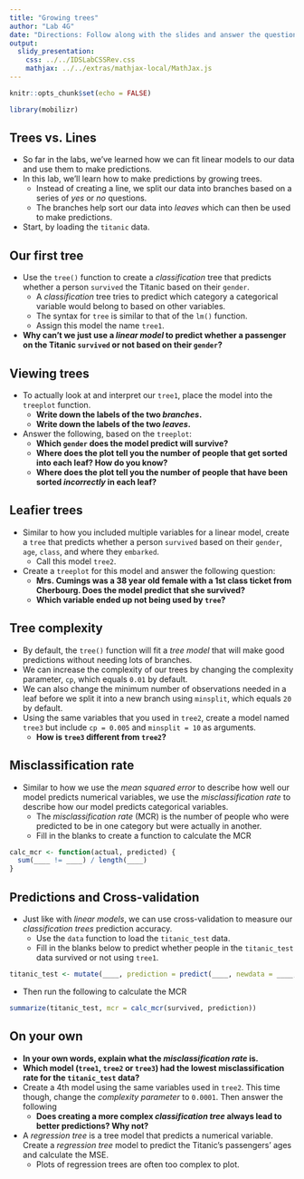```yaml
---
title: "Growing trees"
author: "Lab 4G"
date: "Directions: Follow along with the slides and answer the questions in **red** font in your journal."
output: 
  slidy_presentation: 
    css: ../../IDSLabCSSRev.css
    mathjax: ../../extras/mathjax-local/MathJax.js
---
```


```r
knitr::opts_chunk$set(echo = FALSE)
```

```r
library(mobilizr)
```

## Trees vs. Lines

- So far in the labs, we've learned how we can fit linear models to our data and use them to make predictions.
- In this lab, we'll learn how to make predictions by growing trees.
    - Instead of creating a line, we split our data into branches based on a series of _yes_ or _no_ questions.
    - The branches help sort our data into _leaves_ which can then be used to make predictions.
- Start, by loading the `titanic` data.


## Our first tree

- Use the `tree()` function to create a _classification_ tree that predicts whether a person `survived` the Titanic based on their `gender`.
    - A _classification_ tree tries to predict which category a categorical variable would belong to based on other variables.
    - The syntax for `tree` is similar to that of the `lm()` function.
    - Assign this model the name `tree1`.

- **Why can't we just use a _linear model_ to predict whether a passenger on the Titanic `survived` or not based on their `gender`?**


## Viewing trees

- To actually look at and interpret our `tree1`, place the model into the `treeplot` function.
    - **Write down the labels of the two _branches_.**
    - **Write down the labels of the two _leaves_.**
- Answer the following, based on the `treeplot`:
    - **Which `gender` does the model predict will survive?**
    - **Where does the plot tell you the number of people that get sorted into each leaf? How do you know?**
    - **Where does the plot tell you the number of people that have been sorted _incorrectly_ in each leaf?**


## Leafier trees

- Similar to how you included multiple variables for a linear model, create a `tree` that predicts whether a person `survived` based on their `gender`, `age`, `class`, and where they `embarked`.
    - Call this model `tree2`.
- Create a `treeplot` for this model and answer the following question:
    - **Mrs. Cumings was a 38 year old female with a 1st class ticket from Cherbourg. Does the model predict that she survived?**
    - **Which variable ended up not being used by `tree`?**


## Tree complexity

- By default, the `tree()` function will fit a _tree model_ that will make good predictions without needing lots of branches.
- We can increase the complexity of our trees by changing the complexity parameter, `cp`, which equals `0.01` by default.
- We can also change the minimum number of observations needed in a leaf before we split it into a new branch using `minsplit`, which equals `20` by default.
- Using the same variables that you used in `tree2`, create a model named `tree3` but include `cp = 0.005` and `minsplit = 10` as arguments.
    - **How is `tree3` different from `tree2`?**


## Misclassification rate

- Similar to how we use the _mean squared error_ to describe how well our model predicts numerical variables, we use the _misclassification rate_ to describe how our model predicts categorical variables.
    - The _misclassification rate_ (MCR) is the number of people who were predicted to be in one category but were actually in another.
    - Fill in the blanks to create a function to calculate the MCR

```r
calc_mcr <- function(actual, predicted) {
  sum(____ != ____) / length(____)
}
```


## Predictions and Cross-validation

- Just like with _linear models_, we can use cross-validation to measure our _classification trees_ prediction accuracy.
    - Use the `data` function to load the `titanic_test` data.
    - Fill in the blanks below to predict whether people in the `titanic_test` data survived or not using `tree1`.

```r
titanic_test <- mutate(____, prediction = predict(____, newdata = ____, type = "class"))
```

- Then run the following to calculate the MCR

```r
summarize(titanic_test, mcr = calc_mcr(survived, prediction))
```


## On your own

- **In your own words, explain what the _misclassification rate_ is.**
- **Which model (`tree1`, `tree2` or `tree3`) had the lowest misclassification rate for the `titanic_test` data?**
- Create a 4th model using the same variables used in `tree2`. This time though, change the _complexity parameter_ to `0.0001`. Then answer the following
    - **Does creating a more complex _classification tree_ always lead to better predictions? Why not?**
- A _regression tree_ is a tree model that predicts a numerical variable. Create a _regression tree_ model to predict the Titanic's passengers' ages and calculate the MSE.
    - Plots of regression trees are often too complex to plot.
